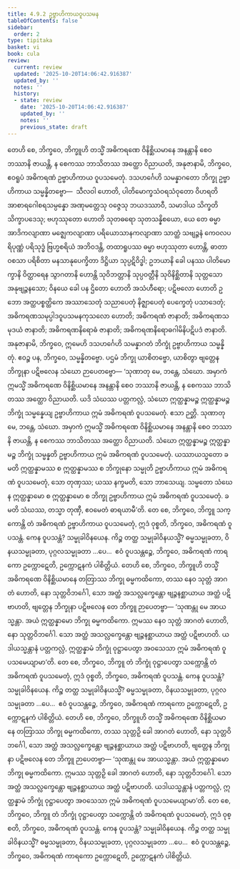 ```yaml
---
title: 4.9.2 ဥဗ္ဗာဟိကာယဝူပသမန
tableOfContents: false
sidebar:
  order: 2
type: tipitaka
basket: vi
book: cula
review:
  current: review
  updated: '2025-10-20T14:06:42.916387'
  updated_by: ''
  notes: ''
  history:
  - state: review
    date: '2025-10-20T14:06:42.916387'
    updated_by: ''
    notes: ''
    previous_state: draft
---
```



<DynamicBreadcrumb />


<ReviewStatus review={frontmatter.review} showDetails={true} />

<HypothesisAnnotation frontmatter={frontmatter} />

<Division number="231" book="cula" e="ch" v="4" p="223">

<Paragraph number="944" book="cula">
တေဟိ စေ, ဘိက္ခဝေ, ဘိက္ခူဟိ တသ္မိံ အဓိကရဏေ ဝိနိစ္ဆိယမာနေ အနန္တာနိ စေဝ ဘဿာနိ ဇာယန္တိ, န စေကဿ ဘာသိတဿ အတ္ထော ဝိညာယတိ, အနုဇာနာမိ, ဘိက္ခဝေ, ဧဝရူပံ အဓိကရဏံ ဥဗ္ဗာဟိကာယ ဝူပသမေတုံ. ဒသဟင်္ဂေဟိ သမန္နာဂတော ဘိက္ခု ဥဗ္ဗာဟိကာယ သမ္မန္နိတဗ္ဗော—  သီလဝါ ဟောတိ, ပါတိမောက္ခသံဝရသံဝုတော ဝိဟရတိ အာစာရဂေါစရသမ္ပန္နော အဏုမတ္တေသု ဝဇ္ဇေသု ဘယဒဿာဝီ, သမာဒါယ သိက္ခတိ သိက္ခာပဒေသု; ဗဟုဿုတော ဟောတိ သုတဓရော သုတသန္နိစယော, ယေ တေ ဓမ္မာ အာဒိကလျာဏာ မဇ္ဈေကလျာဏာ ပရိယောသာနကလျာဏာ သာတ္ထံ သဗျဉ္ဇနံ ကေဝလပရိပုဏ္ဏံ ပရိသုဒ္ဓံ ဗြဟ္မစရိယံ အဘိဝဒန္တိ, တထာရူပဿ ဓမ္မာ ဗဟုဿုတာ ဟောန္တိ, ဓာတာ ဝစသာ ပရိစိတာ မနသာနုပေက္ခိတာ ဒိဋ္ဌိယာ သုပ္ပဋိဝိဒ္ဓါ; ဥဘယာနိ ခေါ ပနဿ ပါတိမောက္ခာနိ ဝိတ္ထာရေန သွာဂတာနိ ဟောန္တိ သုဝိဘတ္တာနိ သုပ္ပဝတ္တီနိ သုဝိနိစ္ဆိတာနိ သုတ္တသော အနုဗျဉ္ဇနသော; ဝိနယေ ခေါ ပန ဌိတော ဟောတိ အသံဟီရော; ပဋိဗလော ဟောတိ ဥဘော အတ္ထပစ္စတ္ထိကေ အဿာသေတုံ သညာပေတုံ နိဇ္ဈာပေတုံ ပေက္ခေတုံ ပသာဒေတုံ; အဓိကရဏသမုပ္ပါဒဝူပသမနကုသလော ဟောတိ; အဓိကရဏံ ဇာနာတိ; အဓိကရဏသမုဒယံ ဇာနာတိ; အဓိကရဏနိရောဓံ ဇာနာတိ; အဓိကရဏနိရောဓဂါမိနိပဋိပဒံ ဇာနာတိ. အနုဇာနာမိ, ဘိက္ခဝေ, ဣမေဟိ ဒသဟင်္ဂေဟိ သမန္နာဂတံ ဘိက္ခုံ ဥဗ္ဗာဟိကာယ သမ္မန္နိတုံ. ဧဝဉ္စ ပန, ဘိက္ခဝေ, သမ္မန္နိတဗ္ဗော. ပဌမံ ဘိက္ခု ယာစိတဗ္ဗော, ယာစိတွာ ဗျတ္တေန ဘိက္ခုနာ ပဋိဗလေန သံဃော ဉာပေတဗ္ဗော—
</Paragraph>

</Division>
<Division number="232" book="cula" e="ch" v="4" p="224">

<Paragraph number="945" book="cula">
‘သုဏာတု မေ, ဘန္တေ, သံဃော. အမှာကံ ဣမသ္မိံ အဓိကရဏေ ဝိနိစ္ဆိယမာနေ အနန္တာနိ စေဝ ဘဿာနိ ဇာယန္တိ, န စေကဿ ဘာသိတဿ အတ္ထော ဝိညာယတိ. ယဒိ သံဃဿ ပတ္တကလ္လံ, သံဃော ဣတ္ထန္နာမဉ္စ ဣတ္ထန္နာမဉ္စ ဘိက္ခုံ သမ္မန္နေယျ ဥဗ္ဗာဟိကာယ ဣမံ အဓိကရဏံ ဝူပသမေတုံ. ဧသာ ဉတ္တိ.
</Paragraph>

<Paragraph number="946" book="cula">
သုဏာတု မေ, ဘန္တေ, သံဃော. အမှာကံ ဣမသ္မိံ အဓိကရဏေ ဝိနိစ္ဆိယမာနေ အနန္တာနိ စေဝ ဘဿာနိ ဇာယန္တိ, န စေကဿ ဘာသိတဿ အတ္ထော ဝိညာယတိ. သံဃော ဣတ္ထန္နာမဉ္စ ဣတ္ထန္နာမဉ္စ ဘိက္ခုံ သမ္မန္နတိ ဥဗ္ဗာဟိကာယ ဣမံ အဓိကရဏံ ဝူပသမေတုံ. ယဿာယသ္မတော ခမတိ ဣတ္ထန္နာမဿ စ ဣတ္ထန္နာမဿ စ ဘိက္ခုနော သမ္မုတိ ဥဗ္ဗာဟိကာယ ဣမံ အဓိကရဏံ ဝူပသမေတုံ, သော တုဏှဿ; ယဿ နက္ခမတိ, သော ဘာသေယျ.
</Paragraph>

<Paragraph number="947" book="cula">
သမ္မတော သံဃေန ဣတ္ထန္နာမော စ ဣတ္ထန္နာမော စ ဘိက္ခု ဥဗ္ဗာဟိကာယ ဣမံ အဓိကရဏံ ဝူပသမေတုံ. ခမတိ သံဃဿ, တသ္မာ တုဏှီ, ဧဝမေတံ ဓာရယာမီ’တိ.
</Paragraph>

<Paragraph number="948" book="cula">
တေ စေ, ဘိက္ခဝေ, ဘိက္ခူ သက္ကောန္တိ တံ အဓိကရဏံ ဥဗ္ဗာဟိကာယ ဝူပသမေတုံ, ဣဒံ ဝုစ္စတိ, ဘိက္ခဝေ, အဓိကရဏံ ဝူပသန္တံ. ကေန ဝူပသန္တံ? သမ္မုခါဝိနယေန. ကိဉ္စ တတ္ထ သမ္မုခါဝိနယသ္မိံ? ဓမ္မသမ္မုခတာ, ဝိနယသမ္မုခတာ, ပုဂ္ဂလသမ္မုခတာ …ပေ…  ဧဝံ ဝူပသန္တဉ္စေ, ဘိက္ခဝေ, အဓိကရဏံ ကာရကော ဥက္ကောဋေတိ, ဥက္ကောဋနကံ ပါစိတ္တိယံ.
</Paragraph>

</Division>
<Division number="233" book="cula" e="ch" v="4" p="224">

<Paragraph number="949" book="cula">
တေဟိ စေ, ဘိက္ခဝေ, ဘိက္ခူဟိ တသ္မိံ အဓိကရဏေ ဝိနိစ္ဆိယမာနေ တတြာဿ ဘိက္ခု ဓမ္မကထိကော, တဿ နေဝ သုတ္တံ အာဂတံ ဟောတိ, နော သုတ္တဝိဘင်္ဂေါ, သော အတ္ထံ အသလ္လက္ခေန္တော ဗျဉ္ဇနစ္ဆာယာယ အတ္ထံ ပဋိဗာဟတိ, ဗျတ္တေန ဘိက္ခုနာ ပဋိဗလေန တေ ဘိက္ခူ ဉာပေတဗ္ဗာ—
</Paragraph>

<Paragraph number="950" book="cula">
‘သုဏန္တု မေ အာယသ္မန္တာ. အယံ ဣတ္ထန္နာမော ဘိက္ခု ဓမ္မကထိကော. ဣမဿ နေဝ သုတ္တံ အာဂတံ ဟောတိ, နော သုတ္တဝိဘင်္ဂေါ. သော အတ္ထံ အသလ္လက္ခေန္တော ဗျဉ္ဇနစ္ဆာယာယ အတ္ထံ ပဋိဗာဟတိ. ယဒါယသ္မန္တာနံ ပတ္တကလ္လံ, ဣတ္ထန္နာမံ ဘိက္ခုံ ဝုဋ္ဌာပေတွာ အဝသေသာ ဣမံ အဓိကရဏံ ဝူပသမေယျာမာ’တိ.
</Paragraph>

<Paragraph number="951" book="cula">
တေ စေ, ဘိက္ခဝေ, ဘိက္ခူ တံ ဘိက္ခုံ ဝုဋ္ဌာပေတွာ သက္ကောန္တိ တံ အဓိကရဏံ ဝူပသမေတုံ, ဣဒံ ဝုစ္စတိ, ဘိက္ခဝေ, အဓိကရဏံ ဝူပသန္တံ. ကေန ဝူပသန္တံ? သမ္မုခါဝိနယေန. ကိဉ္စ တတ္ထ သမ္မုခါဝိနယသ္မိံ? ဓမ္မသမ္မုခတာ, ဝိနယသမ္မုခတာ, ပုဂ္ဂလသမ္မုခတာ …ပေ…  ဧဝံ ဝူပသန္တဉ္စေ, ဘိက္ခဝေ, အဓိကရဏံ ကာရကော ဥက္ကောဋေတိ, ဥက္ကောဋနကံ ပါစိတ္တိယံ.
</Paragraph>

<Paragraph number="952" book="cula">
တေဟိ စေ, ဘိက္ခဝေ, ဘိက္ခူဟိ တသ္မိံ အဓိကရဏေ ဝိနိစ္ဆိယမာနေ တတြာဿ ဘိက္ခု ဓမ္မကထိကော, တဿ သုတ္တဉှိ ခေါ အာဂတံ ဟောတိ, နော သုတ္တဝိဘင်္ဂေါ, သော အတ္ထံ အသလ္လက္ခေန္တော ဗျဉ္ဇနစ္ဆာယာယ အတ္ထံ ပဋိဗာဟတိ, ဗျတ္တေန ဘိက္ခုနာ ပဋိဗလေန တေ ဘိက္ခူ ဉာပေတဗ္ဗာ—
</Paragraph>

<Paragraph number="953" book="cula">
‘သုဏန္တု မေ အာယသ္မန္တာ. အယံ ဣတ္ထန္နာမော ဘိက္ခု ဓမ္မကထိကော. ဣမဿ သုတ္တဉှိ ခေါ အာဂတံ ဟောတိ, နော သုတ္တဝိဘင်္ဂေါ. သော အတ္ထံ အသလ္လက္ခေန္တော ဗျဉ္ဇနစ္ဆာယာယ အတ္ထံ ပဋိဗာဟတိ. ယဒါယသ္မန္တာနံ ပတ္တကလ္လံ, ဣတ္ထန္နာမံ ဘိက္ခုံ ဝုဋ္ဌာပေတွာ အဝသေသာ ဣမံ အဓိကရဏံ ဝူပသမေယျာမာ’တိ.
</Paragraph>

<Paragraph number="954" book="cula">
တေ စေ, ဘိက္ခဝေ, ဘိက္ခူ တံ ဘိက္ခုံ ဝုဋ္ဌာပေတွာ သက္ကောန္တိ တံ အဓိကရဏံ ဝူပသမေတုံ, ဣဒံ ဝုစ္စတိ, ဘိက္ခဝေ, အဓိကရဏံ ဝူပသန္တံ. ကေန ဝူပသန္တံ? သမ္မုခါဝိနယေန. ကိဉ္စ တတ္ထ သမ္မုခါဝိနယသ္မိံ? ဓမ္မသမ္မုခတာ, ဝိနယသမ္မုခတာ, ပုဂ္ဂလသမ္မုခတာ …ပေ…  ဧဝံ ဝူပသန္တဉ္စေ, ဘိက္ခဝေ, အဓိကရဏံ ကာရကော ဥက္ကောဋေတိ, ဥက္ကောဋနကံ ပါစိတ္တိယံ.
</Paragraph>
</Division>